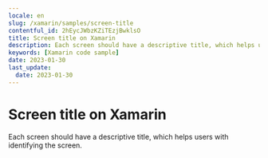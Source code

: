 ```yaml
---
locale: en
slug: /xamarin/samples/screen-title
contentful_id: 2hEycJWbzKZiTEzjBwklsO
title: Screen title on Xamarin
description: Each screen should have a descriptive title, which helps users with identifying the screen.
keywords: [Xamarin code sample]
date: 2023-01-30
last_update:
  date: 2023-01-30
---
```


# Screen title on Xamarin

Each screen should have a descriptive title, which helps users with identifying the screen.

<CodeSample id="screen-title" locale="en" platform="xamarin"/>
